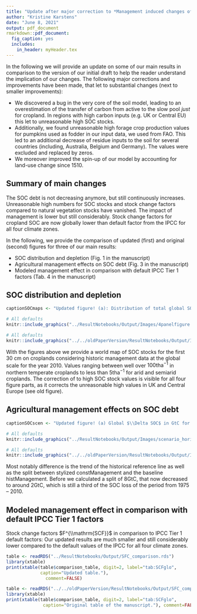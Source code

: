 ```yaml
---
title: "Update after major correction to *Management induced changes of soil organic carbon on global croplands*"
author: "Kristine Karstens"
date: "June 8, 2021"
output: pdf_document
rmarkdown::pdf_document:
  fig_caption: yes
  includes:
    in_header: myHeader.tex
---
```


In the following we will provide an update on some of our main results in comparison to the version of our initial draft to help the reader understand the implication of our changes. The following major corrections and improvements have been made, that let to substantial changes (next to smaller improvements):

* We discovered a bug in the very core of the soil model, leading to an overestimation of the transfer of carbon from active to the slow pool *just* for cropland. In regions with high carbon inputs (e.g. UK or Central EU) this let to unreasonable high SOC stocks.
* Additionally, we found unreasonable high forage crop production values for pumpkins used as fodder in our input data, we used from FAO. This led to an additional decrease of residue inputs to the soil for several countries (including, Australia, Belgium and Germany). The values were excluded and replaced by zeros. 
* We moreover improved the spin-up of our model by accounting for land-use change since 1510. 


## Summary of main changes

The SOC debt is not decreasing anymore, but still continuously increases. Unreasonable high numbers for SOC stocks and stock change factors compared to natural vegetation stocks have vanished. The impact of management is lower but still considerably. Stock change factors for cropland SOC are now globally lower than default factor from the IPCC for all four climate zones. 

In the following, we provide the comparison of updated (first) and original (second) figures for three of our main results:

* SOC distribution and depletion (Fig. 1 in the manuscript)
* Agricultural management effects on SOC debt (Fig. 3 in the manuscript)
* Modeled management effect in comparison with default IPCC Tier 1 factors (Tab. 4 in the manuscript)


\pagebreak

## SOC distribution and depletion

```r
captionSOCmaps <- "Updated figure! (a): Distribution of total global SOC stocks for the first 30 cm on cropland: Carbon stocks are large in high yielding areas. (b)+(c): Absolute (b) and relative (c) SOC stocks changes compared to a potential natural state identify different hot spots of SOC dynamics. Whereas absolute losses $\\Delta SOC$ are often highest in temperate dry regions, relative losses $F^\\mathrm{SCF}$ are often larger in tropical moist areas. (d): SOC debt is the difference between SOC under historic land use and potential natural vegetation. Within the period 1975 -- 2010 the SOC debt is continuing to increase."
```

```r
# All defaults
knitr::include_graphics("../ResultNotebooks/Output/Images/4panelfigure.png")
```
```r
# All defaults
knitr::include_graphics("../../oldPaperVersion/ResultNotebooks/Output/Images/4panelfigure.png")
```
\pagebreak

With the figures above we provide a world map of SOC stocks for the first 30 cm on croplands considering historic management data at the global scale for the year 2010. Values ranging between well over $100\mathrm{t ha^{-1}}$ in northern temperate croplands to less than $5\mathrm{t ha^{-1}}$ for arid and semiarid croplands.
The correction of to high SOC stock values is visible for all four figure parts, as it corrects the unreasonable high values in UK and Central Europe (see old figure).

\pagebreak

## Agricultural management effects on SOC debt

```r
captionSOCscen <- "Updated figure! (a) Global $\\Delta SOC$ in GtC for different management scenarios: The stylized scenarios deviate from historic agricultural management by holding effects of carbon inflows from residues or manure constant, or neglecting adoption of no-tillage practices. ConstManagement combines all three modifications. Note that $\\Delta SOC$ is defined as the difference of SOC under land-use compared to a natural vegetation state. Figure (b) shows the carbon inflows from crop residue and manure."
```

```r
# All defaults
knitr::include_graphics("../ResultNotebooks/Output/Images/scenario_horiz.png")
```
```r
# All defaults
knitr::include_graphics("../../oldPaperVersion/ResultNotebooks/Output/Images/scenario_horiz.png")
```

Most notably difference is the trend of the historical reference line as well as the split between stylized constManagement and the baseline histManagement. Before we calculated a split of $8\mathrm{GtC}$, that now decreased to around $2\mathrm{GtC}$, which is still a third of the SOC loss of the period from 1975 -- 2010.

\pagebreak


##  Modeled management effect in comparison with default IPCC Tier 1 factors

Stock change factors $F^{\\mathrm{SCF}}$ in comparison to IPCC Tier 1 default factors: Our updated results are much smaller and still considerably lower compared to the default values of the IPCC for all four climate zones.

```r
table <- readRDS("../ResultNotebooks/Output/SFC_comparison.rds")
library(xtable)
print(xtable(table$comparison_table, digit=2, label="tab:SCFglo",
             caption="Updated table."),
               comment=FALSE)
```

```r
table <- readRDS("../../oldPaperVersion/ResultNotebooks/Output/SFC_comparison.rds")
library(xtable)
print(xtable(table$comparison_table, digit=2, label="tab:SCFglo",
              caption="Original table of the manuscript."), comment=FALSE)
```

